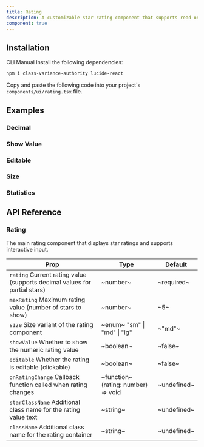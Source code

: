 ```yaml
---
title: Rating
description: A customizable star rating component that supports read-only display and interactive input modes.
component: true
---
```


<ExamplePreview path="rating/default" />

## Installation

<Tabs defaultValue="cli">

<TabsList>
  <TabsTrigger value="cli">CLI</TabsTrigger>
  <TabsTrigger value="manual">Manual</TabsTrigger>
</TabsList>

<TabsContent value="cli">
  <CliCommands name="rating" />
</TabsContent>

<TabsContent value="manual">    
<Steps>

<Step>
Install the following dependencies:

```bash
npm i class-variance-authority lucide-react
```

</Step>

<Step>

Copy and paste the following code into your project's `components/ui/rating.tsx` file.

<ComponentPreview name="rating" />

</Step>

</Steps>

</TabsContent>

</Tabs>

## Examples

### Decimal

<ExamplePreview path="rating/decimal" />

### Show Value

<ExamplePreview path="rating/show-value" />

### Editable

<ExamplePreview path="rating/editable" />

### Size

<ExamplePreview path="rating/size" />

### Statistics

<ExamplePreview path="rating/statistics" />

## API Reference

### Rating

The main rating component that displays star ratings and supports interactive input.

| **Prop**                                                                                             | **Type**                                                       | **Default** |
| ---------------------------------------------------------------------------------------------------- | -------------------------------------------------------------- | ----------- |
| `rating` <PopoverInfo>Current rating value (supports decimal values for partial stars)</PopoverInfo> | ~number~                                                       | ~required~  |
| `maxRating` <PopoverInfo>Maximum rating value (number of stars to show)</PopoverInfo>                | ~number~                                                       | ~5~         |
| `size` <PopoverInfo>Size variant of the rating component</PopoverInfo>                               | ~enum~ <PopoverInfo> "sm" \| "md" \| "lg" </PopoverInfo>       | ~"md"~      |
| `showValue` <PopoverInfo>Whether to show the numeric rating value</PopoverInfo>                      | ~boolean~                                                      | ~false~     |
| `editable` <PopoverInfo>Whether the rating is editable (clickable)</PopoverInfo>                     | ~boolean~                                                      | ~false~     |
| `onRatingChange` <PopoverInfo>Callback function called when rating changes</PopoverInfo>             | ~function~ <PopoverInfo>(rating: number) => void</PopoverInfo> | ~undefined~ |
| `starClassName` <PopoverInfo>Additional class name for the rating value text</PopoverInfo>           | ~string~                                                       | ~undefined~ |
| `className` <PopoverInfo>Additional class name for the rating container</PopoverInfo>                | ~string~                                                       | ~undefined~ |
